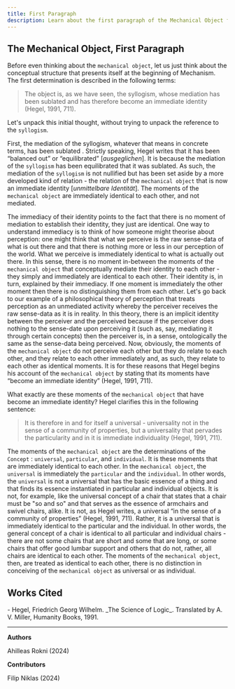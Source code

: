 ```yaml
---
title: First Paragraph 
description: Learn about the first paragraph of the Mechanical Object from Hegel's Science of Logic
---
```


## The Mechanical Object, First Paragraph

Before even thinking about the `mechanical object`, let us just think about the conceptual structure that presents itself at the beginning of Mechanism. The first determination is described in the following terms: 

> The object is, as we have seen, the syllogism, whose mediation has been sublated and has therefore become an immediate identity (Hegel, 1991, 711). 

Let's unpack this initial thought, without trying to unpack the reference to the `syllogism`.  

First, the mediation  of the syllogism, whatever that means in concrete terms, has been sublated . Strictly speaking, Hegel writes that it has been “balanced out” or “equilibrated” [*ausgeglichen*]. It is because the mediation of the `syllogism` has been equilibrated that it was sublated.  As such, the mediation of the `syllogism` is not nullified but has been set aside by a more developed kind of relation - the relation of the `mechanical object` that is now an immediate identity [*unmittelbare Identität*]. The moments of the `mechanical object` are immediately identical to each other, and not mediated. 

The immediacy  of their identity points to the fact that there is no moment of mediation to establish their identity, they just are identical. One way to understand immediacy is to think of how someone might theorise about perception: one might think that what we perceive is the raw sense-data of what is out there and that there is nothing more or less in our perception of the world. What we perceive is immediately identical to what is actually out there. In this sense, there is no moment in-between the moments of the `mechanical object` that conceptually mediate their identity to each other - they simply and immediately are identical to each other. Their identity is, in turn, explained by their immediacy. If one moment is immediately the other moment then there is no distinguishing them from each other. Let's go back to our example of a philosophical theory of perception that treats perception as an unmediated activity whereby the perceiver receives the raw sense-data as it is in reality.  In this theory, there is an implicit identity between the perceiver and the perceived because if the perceiver does nothing to the sense-date upon perceiving it (such as, say, mediating it through certain concepts) then the perceiver is, in a sense, ontologically the same as the sense-data being perceived. Now, obviously, the moments of the `mechanical object` do not perceive each other but they do relate to each other, and they relate to each other immediately and, as such, they relate to each other as identical moments. It is for these reasons that Hegel begins his account of the `mechanical object` by stating that its moments have “become an immediate identity” (Hegel, 1991, 711). 

What exactly are these moments of the `mechanical object` that have become an immediate identity? Hegel clarifies this in the following sentence:

> It is therefore in and for itself a universal - universality not in the sense of a community of properties, but a universality that pervades the particularity and in it is immediate individuality (Hegel, 1991, 711).

The moments of the `mechanical object` are the determinations of the `Concept` : `universal`, `particular`, and `individual`. It is these moments that are immediately identical to each other. In the `mechanical object`, the `universal` is immediately the `particular` and the `individual`. In other words, the `universal` is not a universal that has the basic essence of a thing and that finds its essence instantiated in particular and individual objects. It is not, for example, like the universal concept of a chair that states that a chair must be "so and so" and that serves as the essence of armchairs and swivel chairs, alike. It is not, as Hegel writes, a universal “in the sense of a community of properties” (Hegel, 1991, 711).  Rather, it is a universal that is immediately identical to the particular and the individual. In other words, the general concept of a chair is identical to all particular and individual chairs - there are not some chairs that are short and some that are long, or some chairs that offer good lumbar support and others that do not, rather, all chairs are identical to each other. The moments of the `mechanical object`, then, are treated as identical to each other, there is no distinction in conceiving of the `mechanical object` as universal or as individual.

## Works Cited

<div className="text-sm">
- Hegel, Friedrich Georg Wilhelm. _The Science of Logic_. Translated by A. V. Miller, Humanity Books, 1991.
</div>

---

**Authors**

Ahilleas Rokni (2024)

**Contributors**

Filip Niklas (2024)
